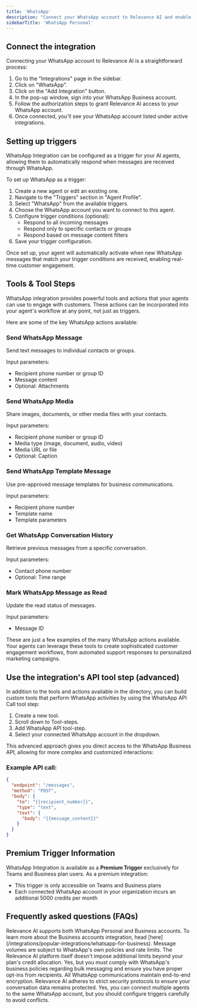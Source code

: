 ```yaml
---
title: 'WhatsApp'
description: "Connect your WhatsApp account to Relevance AI and enable your agents to communicate directly with customers through one of the world's most popular messaging platforms."
sidebarTitle: 'WhatsApp Personal'
---
```


## Connect the integration

Connecting your WhatsApp account to Relevance AI is a straightforward process:

1. Go to the "Integrations" page in the sidebar.
2. Click on "WhatsApp".
3. Click on the "Add Integration" button.
4. In the pop-up window, sign into your WhatsApp Business account.
5. Follow the authorization steps to grant Relevance AI access to your WhatsApp account.
6. Once connected, you'll see your WhatsApp account listed under active integrations.

## Setting up triggers

WhatsApp Integration can be configured as a trigger for your AI agents, allowing them to automatically respond when messages are received through WhatsApp.

To set up WhatsApp as a trigger:

1. Create a new agent or edit an existing one.
2. Navigate to the "Triggers" section in "Agent Profile".
3. Select "WhatsApp" from the available triggers.
4. Choose the WhatsApp account you want to connect to this agent.
5. Configure trigger conditions (optional):
   - Respond to all incoming messages
   - Respond only to specific contacts or groups
   - Respond based on message content filters
6. Save your trigger configuration.

Once set up, your agent will automatically activate when new WhatsApp messages that match your trigger conditions are received, enabling real-time customer engagement.

## Tools & Tool Steps

WhatsApp integration provides powerful tools and actions that your agents can use to engage with customers. These actions can be incorporated into your agent's workflow at any point, not just as triggers.

Here are some of the key WhatsApp actions available:

### Send WhatsApp Message
Send text messages to individual contacts or groups.

Input parameters:
- Recipient phone number or group ID
- Message content
- Optional: Attachments

### Send WhatsApp Media

Share images, documents, or other media files with your contacts.

Input parameters:
- Recipient phone number or group ID
- Media type (image, document, audio, video)
- Media URL or file
- Optional: Caption

### Send WhatsApp Template Message
Use pre-approved message templates for business communications.

Input parameters:
- Recipient phone number
- Template name
- Template parameters

### Get WhatsApp Conversation History
Retrieve previous messages from a specific conversation.

Input parameters:
- Contact phone number
- Optional: Time range

### Mark WhatsApp Message as Read
Update the read status of messages.

Input parameters:
- Message ID

These are just a few examples of the many WhatsApp actions available. Your agents can leverage these tools to create sophisticated customer engagement workflows, from automated support responses to personalized marketing campaigns.

## Use the integration's API tool step (advanced)

In addition to the tools and actions available in the directory, you can build custom tools that perform WhatsApp activities by using the WhatsApp API Call tool step:

1. Create a new tool.
2. Scroll down to Tool-steps.
3. Add WhatsApp API tool-step.
4. Select your connected WhatsApp account in the dropdown.

This advanced approach gives you direct access to the WhatsApp Business API, allowing for more complex and customized interactions:

### Example API call:
```json
{
  "endpoint": "/messages",
  "method": "POST",
  "body": {
    "to": "{{recipient_number}}",
    "type": "text",
    "text": {
      "body": "{{message_content}}"
    }
  }
}
```

## Premium Trigger Information

WhatsApp Integration is available as a **Premium Trigger** exclusively for Teams and Business plan users. As a premium integration:

- This trigger is only accessible on Teams and Business plans
- Each connected WhatsApp account in your organization incurs an additional 5000 credits per month

## Frequently asked questions (FAQs)

<AccordionGroup>
  <Accordion title="What types of WhatsApp accounts are supported?">Relevance AI supports both WhatsApp Personal and Business accounts. To learn more about the Business accounts integration, head [here](/integrations/popular-integrations/whatsapp-for-business).</Accordion>
  <Accordion title="Are there message volume limitations?">Message volumes are subject to WhatsApp's own policies and rate limits. The Relevance AI platform itself doesn't impose additional limits beyond your plan's credit allocation.</Accordion>
  <Accordion title="Can I use WhatsApp for bulk messaging?">Yes, but you must comply with WhatsApp's business policies regarding bulk messaging and ensure you have proper opt-ins from recipients.</Accordion>
  <Accordion title="How secure are WhatsApp conversations through Relevance AI?">All WhatsApp communications maintain end-to-end encryption. Relevance AI adheres to strict security protocols to ensure your conversation data remains protected.</Accordion>
  <Accordion title="Can multiple agents use the same WhatsApp account?">Yes, you can connect multiple agents to the same WhatsApp account, but you should configure triggers carefully to avoid conflicts.</Accordion>
</AccordionGroup>